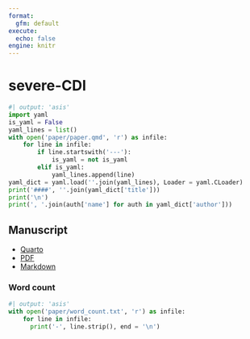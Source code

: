 ```yaml
---
format:
  gfm: default
execute:
  echo: false
engine: knitr
---
```


# severe-CDI

```python
#| output: 'asis'
import yaml
is_yaml = False
yaml_lines = list()
with open('paper/paper.qmd', 'r') as infile:
    for line in infile:
        if line.startswith('---'):
            is_yaml = not is_yaml
        elif is_yaml:
            yaml_lines.append(line)
yaml_dict = yaml.load(''.join(yaml_lines), Loader = yaml.CLoader)
print('####', ''.join(yaml_dict['title']))
print('\n')
print(', '.join(auth['name'] for auth in yaml_dict['author']))
```

## Manuscript

- [Quarto](paper/paper.qmd)
- [PDF](paper/paper.pdf)
- [Markdown](paper/paper-gfm.md)

### Word count

```python
#| output: 'asis'
with open('paper/word_count.txt', 'r') as infile:
    for line in infile:
      print('-', line.strip(), end = '\n')
```

